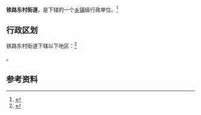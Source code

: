 {{中国乡级行政区
|景观照片文件名 = 
|景观照片描述 = 
|汉语拼音 = 
|其他语言 = 
|其他语言名称 = 
|旧称 = 
|地名出处 = 
|位置图文件名 = 
|位置图描述 = 
|自定义图片= 
|建置时间 = 
|政府驻地 = 
|毗邻 = 
|总面积 = 
|总人口 = 
|总人口年份 = 
|户籍人口 = 
|户籍人口年份 = 
|常住人口 = 
|常住人口年份 = 
|人口密度 = 
|GDP = 
|GDP年份 = 
|邮政编码 = 
|电话区号 = 931
|官方网站 = 
|网站名称 = 
|62/01/02/018/000}}

'''铁路东村街道'''，是{{PRC admin/fullname|62/01/02/018/000|3}}下辖的一个[[乡镇|乡镇]]级行政单位。<ref>{{PRC admin/ref sgc|{{PRC admin/parent|62/01/02/018/000}}}}</ref>

== 行政区划 ==

铁路东村街道下辖以下地区：<ref>{{PRC admin/ref sgc|62/01/02/018/000}}</ref>

{{PRC admin/children|62/01/02/018/000}}。

== 参考资料 ==

{{reflist}}

{{行政区划小作品}}
{{PRC admin/navcat|62/01/02/018/000}}